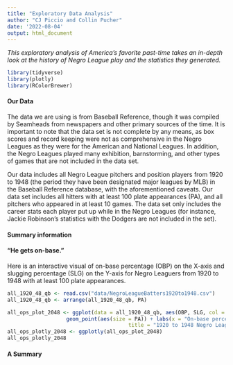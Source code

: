 ```yaml
---
title: "Exploratory Data Analysis"
author: "CJ Piccio and Collin Pucher"
date: '2022-08-04'
output: html_document
---
```


*This exploratory analysis of America's favorite past-time takes an in-depth look at the history of Negro League play and the statistics they generated.*

```r
library(tidyverse)
library(plotly)
library(RColorBrewer)
```

#### Our Data

The data we are using is from Baseball Reference, though it was compiled by Seamheads from newspapers and other primary sources of the time. It is important to note that the data set is not complete by any means, as box scores and record keeping were not as comprehensive in the Negro Leagues as they were for the American and National Leagues. In addition, the Negro Leagues played many exhibition, barnstorming, and other types of games that are not included in the data set. 

Our data includes all Negro League pitchers and position players from 1920 to 1948 (the period they have been designated major leagues by MLB) in the Baseball Reference database, with the aforementioned caveats. Our data set includes all hitters with at least 100 plate appearances (PA), and all pitchers who appeared in at least 10 games. The data set only includes the career stats each player put up while in the Negro Leagues (for instance, Jackie Robinson's statistics with the Dodgers are not included in the set).

#### Summary information



#### "He gets on-base."



Here is an interactive visual of on-base percentage (OBP) on the X-axis and slugging percentage (SLG) on the Y-axis for Negro Leaguers from 1920 to 1948 with at least 100 plate appearances.

```r
all_1920_48_qb <- read.csv("data/NegroLeagueBatters1920to1948.csv")
all_1920_48_qb <- arrange(all_1920_48_qb, PA)

all_ops_plot_2048 <- ggplot(data = all_1920_48_qb, aes(OBP, SLG, col = PA, label = Player)) + 
                   geom_point(aes(size = PA)) + labs(x = "On-base percentage", y = "Slugging percentage", 
                                       title = "1920 to 1948 Negro League batters, > 100 PA") 
all_ops_plotly_2048 <- ggplotly(all_ops_plot_2048)
all_ops_plotly_2048
```

#### A Summary
